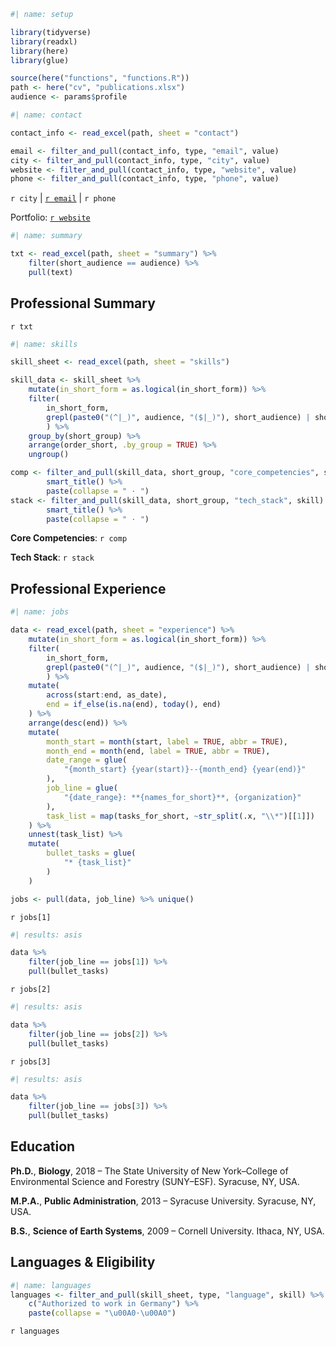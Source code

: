 ```r
#| name: setup

library(tidyverse)
library(readxl)
library(here)
library(glue)

source(here("functions", "functions.R"))
path <- here("cv", "publications.xlsx")
audience <- params$profile


```

```r
#| name: contact

contact_info <- read_excel(path, sheet = "contact")

email <- filter_and_pull(contact_info, type, "email", value)
city <- filter_and_pull(contact_info, type, "city", value)
website <- filter_and_pull(contact_info, type, "website", value)
phone <- filter_and_pull(contact_info, type, "phone", value)
```

\begingroup
\par\centering\textbf{Theodore W. Hermann, Ph.D.}
\vspace{-5pt}
\par\centering `r city` | [`r email`](mailto:`r email`) | `r phone`
\vspace{-5pt}
\par\centering Portfolio: [`r website`](`r website`)
\vspace{-5pt}

\endgroup

```r
#| name: summary

txt <- read_excel(path, sheet = "summary") %>%
    filter(short_audience == audience) %>%
    pull(text)

```

## Professional Summary

`r txt`
 
``` r
#| name: skills

skill_sheet <- read_excel(path, sheet = "skills")

skill_data <- skill_sheet %>%
    mutate(in_short_form = as.logical(in_short_form)) %>%
    filter(
        in_short_form,
        grepl(paste0("(^|_)", audience, "($|_)"), short_audience) | short_audience == "all"
        ) %>%
    group_by(short_group) %>%
    arrange(order_short, .by_group = TRUE) %>%
    ungroup()

comp <- filter_and_pull(skill_data, short_group, "core_competencies", skill) %>%
        smart_title() %>%
        paste(collapse = " · ")
stack <- filter_and_pull(skill_data, short_group, "tech_stack", skill) %>% 
        smart_title() %>%
        paste(collapse = " · ")
```

**Core Competencies**: `r comp`

**Tech Stack**: `r stack`


## Professional Experience
\par\vspace{-5pt}
```r
#| name: jobs

data <- read_excel(path, sheet = "experience") %>%
    mutate(in_short_form = as.logical(in_short_form)) %>%
    filter(
        in_short_form,
        grepl(paste0("(^|_)", audience, "($|_)"), short_audience) | short_audience == "all"
        ) %>%
    mutate(
        across(start:end, as_date),
        end = if_else(is.na(end), today(), end)
    ) %>%
    arrange(desc(end)) %>%
    mutate(
        month_start = month(start, label = TRUE, abbr = TRUE),
        month_end = month(end, label = TRUE, abbr = TRUE),
        date_range = glue(
            "{month_start} {year(start)}--{month_end} {year(end)}"
        ),
        job_line = glue(
            "{date_range}: **{names_for_short}**, {organization}"
        ),
        task_list = map(tasks_for_short, ~str_split(.x, "\\*")[[1]])
    ) %>% 
    unnest(task_list) %>%
    mutate(
        bullet_tasks = glue(
            "* {task_list}"
        )
    )

jobs <- pull(data, job_line) %>% unique()

```

`r jobs[1]`

```r
#| results: asis

data %>%
    filter(job_line == jobs[1]) %>%
    pull(bullet_tasks)
```


`r jobs[2]`

```r
#| results: asis

data %>%
    filter(job_line == jobs[2]) %>%
    pull(bullet_tasks)
```


`r jobs[3]`

```r
#| results: asis

data %>%
    filter(job_line == jobs[3]) %>%
    pull(bullet_tasks)
```



## Education

**Ph.D.**, **Biology**, 2018 -- The State University of New York–College of Environmental Science and Forestry (SUNY–ESF). Syracuse, NY, USA.

**M.P.A.**, **Public Administration**, 2013 -- Syracuse University. Syracuse, NY, USA.

**B.S.**, **Science of Earth Systems**, 2009 -- Cornell University. Ithaca, NY, USA.

## Languages & Eligibility

``` r
#| name: languages
languages <- filter_and_pull(skill_sheet, type, "language", skill) %>%
    c("Authorized to work in Germany") %>%
    paste(collapse = "\u00A0·\u00A0")


```

`r languages`